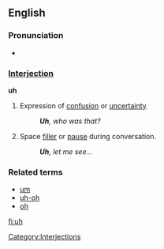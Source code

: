 ==English==

===Pronunciation===
*{{audio|en-us-uh.ogg|Audio (US)}}

===[[Interjection]]===
'''uh'''

# Expression of [[confusion]] or [[uncertainty]].
#: '''''Uh''', who was that?''
# Space [[filler]] or [[pause]] during conversation.
#: '''''Uh''', let me see...''

===Related terms===
*[[um]]
*[[uh-oh]]
*[[oh]]

[[Category:Interjections]]

[[fi:uh]]